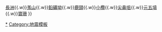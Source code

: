 {{Navbox
|name  = 香港天文台短週期地震台網
|title = {{flagicon|HKG}} [[香港天文台]]九個短週期[[地震]]台網
|image = 
|state = uncollapsed

|list1  = [[鶴咀]]{{.w}}[[長洲 (香港)|長洲]]{{.w}}[[羗山]]{{.w}}[[鉛礦坳]]{{.w}}[[鹿頸]]{{.w}}[[小欖 (香港)|小欖]]{{.w}}[[尖鼻咀]]{{.w}}[[元五墳]]{{.w}}[[寶珊地震站|寶珊]]
}}
<noinclude>[[Category:香港天文台|*]][[Category:地震模板]]</noinclude>